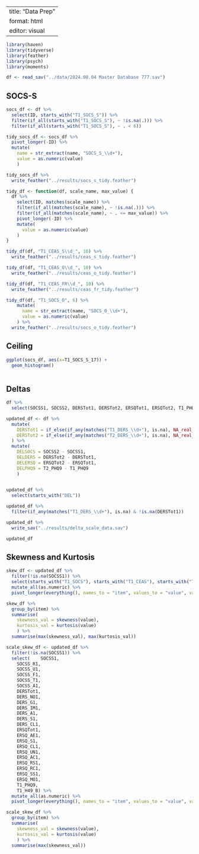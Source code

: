 ```r

```

---
title: "Data Prep"
format: html
editor: visual
---

```r
library(haven)
library(tidyverse)
library(feather)
library(psych)
library(moments)
```

```r
df <- read_sav("../data/2024.08.04 Master Database 777.sav")
```

## SOCS-S

```r
socs_df <- df %>% 
  select(ID, starts_with("T1_SOCS_S")) %>% 
  filter(if_all(starts_with("T1_SOCS_S"), ~ !is.na(.))) %>% 
  filter(if_all(starts_with("T1_SOCS_S"), ~ . < 6))
```

```r
tidy_socs_df <- socs_df %>% 
  pivot_longer(-ID) %>% 
  mutate(
    name = str_extract(name, "SOCS_S_\\d+"),
    value = as.numeric(value)
    ) 

tidy_socs_df %>% 
  write_feather("../results/socs_s_tidy.feather")
```

```r
tidy_df <- function(df, scale_name, max_value) {
  df %>% 
    select(ID, matches(scale_name)) %>% 
    filter(if_all(matches(scale_name), ~ !is.na(.))) %>% 
    filter(if_all(matches(scale_name), ~ . <= max_value)) %>% 
    pivot_longer(-ID) %>% 
    mutate(
      value = as.numeric(value)
    ) 
}
```

```r
tidy_df(df, "T1_CEAS_S\\d_", 10) %>% 
  write_feather("../results/ceas_s_tidy.feather")
```

```r
tidy_df(df, "T1_CEAS_O\\d_", 10) %>% 
  write_feather("../results/ceas_o_tidy.feather")
```

```r
tidy_df(df, "T1_CEAS_FR\\d_", 10) %>% 
  write_feather("../results/ceas_fr_tidy.feather")
```

```r
tidy_df(df, "T1_SOCS_O", 6) %>% 
    mutate(
      name = str_extract(name, "SOCS_O_\\d+"),
      value = as.numeric(value)
    ) %>% 
  write_feather("../results/socs_o_tidy.feather")
```

## Ceiling

```r
ggplot(socs_df, aes(x=T1_SOCS_S_17)) + 
  geom_histogram()
```

```r

```

## Deltas

```r
df %>% 
  select(SOCSS1, SOCSS2, DERSTot1, DERSTot2, ERSQTot1, ERSQTot2, T1_PHQ9, T2_PHQ9)
```

```r
updated_df <- df %>% 
  mutate(
    DERSTot1 = if_else(if_any(matches("T1_DERS_\\d+"), is.na), NA_real_, DERSTot1),
    DERSTot2 = if_else(if_any(matches("T2_DERS_\\d+"), is.na), NA_real_, DERSTot2)
  ) %>% 
  mutate(
    DELSOCS = SOCSS2 - SOCSS1,
    DELDERS = DERSTot2 - DERSTot1,
    DELERSQ = ERSQTot2 - ERSQTot1,
    DELPHQ9 = T2_PHQ9 - T1_PHQ9
    )
  


```

```r
updated_df %>% 
  select(starts_with("DEL"))
```

```r
updated_df %>% 
  filter(if_any(matches("T1_DERS_\\d+"), is.na) & !is.na(DERSTot1))
```

```r
updated_df %>% 
  write_sav("../results/delta_scale_data.sav")
```

```r
updated_df
```

## Skewness and Kurtosis

```r
skew_df <- updated_df %>% 
  filter(!is.na(SOCSS1)) %>% 
  select(starts_with("T1_SOCS"), starts_with("T1_CEAS"), starts_with("T1_DERS"), starts_with("T1_ERSQ"), starts_with("T1_PAT_3.2.2"), starts_with("T1_PAT_3.4.B")) %>% 
  mutate_all(as.numeric) %>% 
  pivot_longer(everything(), names_to = "item", values_to = "value", values_drop_na = TRUE)
```

```r
skew_df %>% 
  group_by(item) %>% 
  summarise(
    skewness_val = skewness(value),
    kurtosis_val = kurtosis(value)
    ) %>% 
  summarise(max(skewness_val), max(kurtosis_val))
```

```r
scale_skew_df <- updated_df %>% 
  filter(!is.na(SOCSS1)) %>% 
  select(    SOCSS1, 
    SOCSS_R1, 
    SOCSS_U1, 
    SOCSS_F1, 
    SOCSS_T1, 
    SOCSS_A1, 
    DERSTot1,
    DERS_NO1,
    DERS_G1,
    DERS_IM1,
    DERS_A1,
    DERS_S1,
    DERS_CL1,
    ERSQTot1,
    ERSQ_AE1,
    ERSQ_S1,
    ERSQ_CL1,
    ERSQ_UN1,
    ERSQ_AC1,
    ERSQ_RS1,
    ERSQ_RC1,
    ERSQ_SS1,
    ERSQ_MO1,
    T1_PHQ9,
    T1_H49_B) %>% 
  mutate_all(as.numeric) %>% 
  pivot_longer(everything(), names_to = "item", values_to = "value", values_drop_na = TRUE)
```

```r
scale_skew_df %>% 
  group_by(item) %>% 
  summarise(
    skewness_val = skewness(value),
    kurtosis_val = kurtosis(value)
    ) %>% 
  summarise(max(skewness_val))
```

